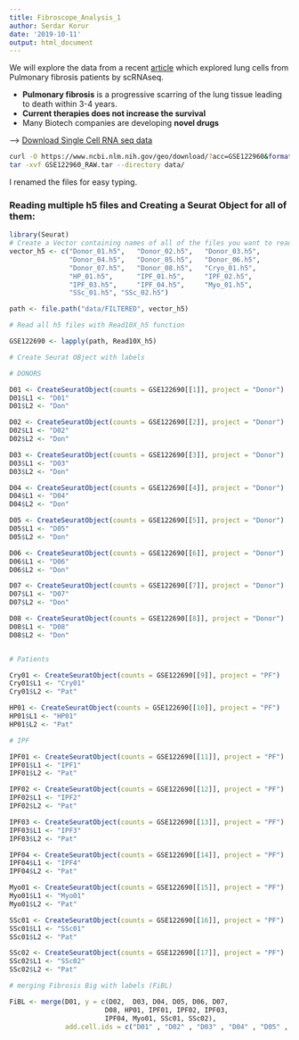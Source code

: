 ```yaml
---
title: Fibroscope_Analysis_1
author: Serdar Korur
date: '2019-10-11'
output: html_document
---
```


We will explore the data from a recent [article](https://www.atsjournals.org/doi/pdf/10.1164/rccm.201712-2410OC) which explored lung cells from Pulmonary fibrosis patients by scRNAseq.


* **Pulmonary fibrosis** is a progressive scarring of the lung tissue leading to death within 3-4 years.
* **Current therapies does not increase the survival** 
* Many Biotech companies are developing **novel drugs**


---> [Download Single Cell RNA seq data](https://www.ncbi.nlm.nih.gov/geo/query/acc.cgi?acc=GSM3489196)

```bash
curl -O https://www.ncbi.nlm.nih.gov/geo/download/?acc=GSE122960&format=file 
tar -xvf GSE122960_RAW.tar --directory data/
```

I renamed the files for easy typing. 

### Reading multiple h5 files and Creating a Seurat Object for all of them:

```r
library(Seurat)
# Create a Vector containing names of all of the files you want to read in the folder 
vector_h5 <- c("Donor_01.h5",   "Donor_02.h5",   "Donor_03.h5", 
               "Donor_04.h5",   "Donor_05.h5",   "Donor_06.h5", 
               "Donor_07.h5",   "Donor_08.h5",   "Cryo_01.h5", 
               "HP_01.h5",      "IPF_01.h5",     "IPF_02.h5", 
               "IPF_03.h5",     "IPF_04.h5",     "Myo_01.h5",
               "SSc_01.h5", "SSc_02.h5")

path <- file.path("data/FILTERED", vector_h5)

# Read all h5 files with Read10X_h5 function

GSE122690 <- lapply(path, Read10X_h5)
```

```r
# Create Seurat OBject with labels

# DONORS

D01 <- CreateSeuratObject(counts = GSE122690[[1]], project = "Donor")
D01$L1 <- "D01"
D01$L2 <- "Don"

D02 <- CreateSeuratObject(counts = GSE122690[[2]], project = "Donor")
D02$L1 <- "D02"
D02$L2 <- "Don"

D03 <- CreateSeuratObject(counts = GSE122690[[3]], project = "Donor")
D03$L1 <- "D03"
D03$L2 <- "Don"

D04 <- CreateSeuratObject(counts = GSE122690[[4]], project = "Donor")
D04$L1 <- "D04"
D04$L2 <- "Don"

D05 <- CreateSeuratObject(counts = GSE122690[[5]], project = "Donor")
D05$L1 <- "D05"
D05$L2 <- "Don"

D06 <- CreateSeuratObject(counts = GSE122690[[6]], project = "Donor")
D06$L1 <- "D06"
D06$L2 <- "Don"

D07 <- CreateSeuratObject(counts = GSE122690[[7]], project = "Donor")
D07$L1 <- "D07"
D07$L2 <- "Don"

D08 <- CreateSeuratObject(counts = GSE122690[[8]], project = "Donor")
D08$L1 <- "D08"
D08$L2 <- "Don"


# Patients

Cry01 <- CreateSeuratObject(counts = GSE122690[[9]], project = "PF")
Cry01$L1 <- "Cry01"
Cry01$L2 <- "Pat"

HP01 <- CreateSeuratObject(counts = GSE122690[[10]], project = "PF")
HP01$L1 <- "HP01"
HP01$L2 <- "Pat"

# IPF

IPF01 <- CreateSeuratObject(counts = GSE122690[[11]], project = "PF")
IPF01$L1 <- "IPF1"
IPF01$L2 <- "Pat"

IPF02 <- CreateSeuratObject(counts = GSE122690[[12]], project = "PF")
IPF02$L1 <- "IPF2"
IPF02$L2 <- "Pat"

IPF03 <- CreateSeuratObject(counts = GSE122690[[13]], project = "PF")
IPF03$L1 <- "IPF3"
IPF03$L2 <- "Pat"

IPF04 <- CreateSeuratObject(counts = GSE122690[[14]], project = "PF")
IPF04$L1 <- "IPF4"
IPF04$L2 <- "Pat"

Myo01 <- CreateSeuratObject(counts = GSE122690[[15]], project = "PF")
Myo01$L1 <- "Myo01"
Myo01$L2 <- "Pat"

SSc01 <- CreateSeuratObject(counts = GSE122690[[16]], project = "PF")
SSc01$L1 <- "SSc01"
SSc01$L2 <- "Pat"

SSc02 <- CreateSeuratObject(counts = GSE122690[[17]], project = "PF")
SSc02$L1 <- "SSc02"
SSc02$L2 <- "Pat"
```


```r

# merging Fibrosis Big with labels (FiBL)

FiBL <- merge(D01, y = c(D02,  D03, D04, D05, D06, D07, 
                        D08, HP01, IPF01, IPF02, IPF03, 
                        IPF04, Myo01, SSc01, SSc02),
              add.cell.ids = c("D01" , "D02" , "D03" , "D04" , "D05" , "D06" , "D07" , "D08" , "HP01" , "IPF01" , "IPF02" , "IPF03" , "IPF04" , "Myo01" , "SSc01" , "SSc02"),  project = "FiBL")
```


